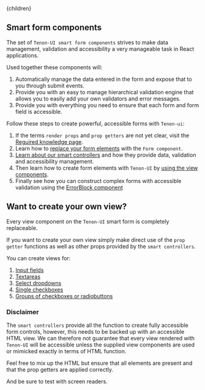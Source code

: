 


<Layout>
    <Helmet>
        <title>Tenon-ui | Smart form components</title>
    </Helmet>{children}
</Layout>

## Smart form components

The set of `Tenon-UI smart form components` strives to make data management, validation and 
accessibility a very manageable task in React applications.

Used together these components will:

1. Automatically manage the data entered in the form and expose that to you through submit events.
1. Provide you with an easy to manage hierarchical validation engine that allows you to easily add
your own validators and error messages.
1. Provide you with everything you need to ensure that each form and form field is accessible.


Follow these steps to create powerful, accessible forms with `Tenon-ui`:

1. If the terms `render props` and `prop getters` are not yet clear, visit the [Reguired knowledge page](/forms-knowledge).
1. Learn how to [replace your form elements](/forms-form-component) with the `Form component`. 
1. [Learn about our smart controllers](/forms-smart-controllers) and how they provide data, validation and 
accessibility management. 
1. Then learn how to create form elements with `Tenon-UI` by [using the view components](/forms-view-components).
1. Finally see how you can construct complex forms with accessible validation using the 
[ErrorBlock component](/forms-error-block)

## Want to create your own view?

Every view component on the `Tenon-UI` smart form is completely replaceable.
 
If you want to create your own view simply make direct use of the `prop getter` functions 
as well as other props provided by the `smart controllers`.

You can create views for:

1. [Input fields](/forms-create-your-own-input-view)
1. [Textareas](/forms-create-your-own-textarea-view)
1. [Select dropdowns](/forms-create-your-own-select-view)
1. [Single checkboxes](/forms-create-your-own-checkbox-view)
1. [Groups of checkboxes or radiobuttons](/forms-create-your-own-checkboxgroup-radiogroup-view)

### Disclaimer
The `smart controllers` provide all the function to create fully accessible form controls, however,
this needs to be backed up with an accessible HTML view. We can therefore not guarantee that
every view rendered with `Tenon-UI` will be accessible unless the supplied view components are
used or mimicked exactly in terms of HTML function.
 
Feel free to mix up the HTML but ensure that all elements are present and that the prop getters are 
applied correctly.
 
And be sure to test with screen readers. 
